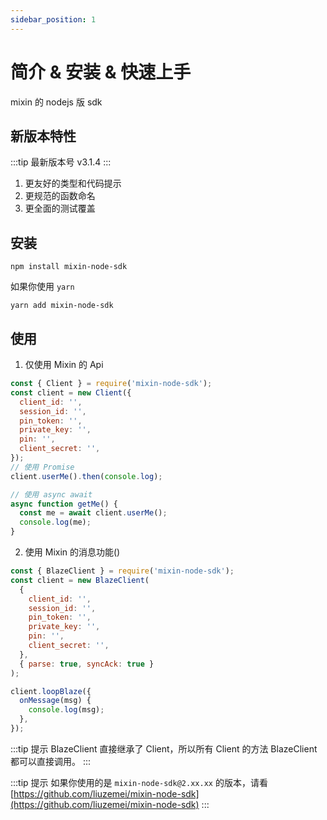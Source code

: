 ```yaml
---
sidebar_position: 1
---
```


# 简介 & 安装 & 快速上手

mixin 的 nodejs 版 sdk

## 新版本特性

:::tip 最新版本号
v3.1.4
:::

1. 更友好的类型和代码提示
2. 更规范的函数命名
3. 更全面的测试覆盖

## 安装

```shell
npm install mixin-node-sdk
```

如果你使用 `yarn`

```shell
yarn add mixin-node-sdk
```

## 使用

1. 仅使用 Mixin 的 Api

```js
const { Client } = require('mixin-node-sdk');
const client = new Client({
  client_id: '',
  session_id: '',
  pin_token: '',
  private_key: '',
  pin: '',
  client_secret: '',
});
// 使用 Promise
client.userMe().then(console.log);

// 使用 async await
async function getMe() {
  const me = await client.userMe();
  console.log(me);
}
```

2. 使用 Mixin 的消息功能()

```js
const { BlazeClient } = require('mixin-node-sdk');
const client = new BlazeClient(
  {
    client_id: '',
    session_id: '',
    pin_token: '',
    private_key: '',
    pin: '',
    client_secret: '',
  },
  { parse: true, syncAck: true }
);

client.loopBlaze({
  onMessage(msg) {
    console.log(msg);
  },
});
```

:::tip 提示
BlazeClient 直接继承了 Client，所以所有 Client 的方法 BlazeClient 都可以直接调用。
:::

:::tip 提示
如果你使用的是 `mixin-node-sdk@2.xx.xx` 的版本，请看 [https://github.com/liuzemei/mixin-node-sdk](https://github.com/liuzemei/mixin-node-sdk)
:::
